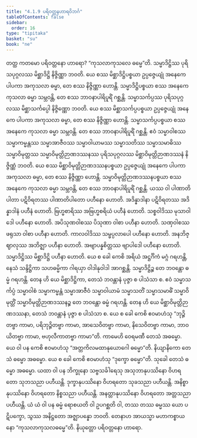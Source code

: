 ```yaml
---
title: "4.1.9 ပရိဝတ္တနဟာရဝိဘင်္ဂ"
tableOfContents: false
sidebar:
  order: 16
type: "tipitaka"
basket: "su"
book: "ne"
---
```



<DynamicBreadcrumb />

<Division number="35" book="ne">

<Paragraph number="273" book="ne">
တတ္ထ ကတမော ပရိဝတ္တနော ဟာရော? “ကုသလာကုသလေ ဓမ္မေ”တိ. သမ္မာဒိဋ္ဌိဿ ပုရိသပုဂ္ဂလဿ မိစ္ဆာဒိဋ္ဌိ နိဇ္ဇိဏ္ဏာ ဘဝတိ. ယေ စဿ မိစ္ဆာဒိဋ္ဌိပစ္စယာ ဥပ္ပဇ္ဇေယျုံ အနေကေ ပါပကာ အကုသလာ ဓမ္မာ, တေ စဿ နိဇ္ဇိဏ္ဏာ ဟောန္တိ. သမ္မာဒိဋ္ဌိပစ္စယာ စဿ အနေကေ ကုသလာ ဓမ္မာ သမ္ဘဝန္တိ, တေ စဿ ဘာဝနာပါရိပူရိံ ဂစ္ဆန္တိ. သမ္မာသင်္ကပ္ပဿ ပုရိသပုဂ္ဂလဿ မိစ္ဆာသင်္ကပ္ပေါ နိဇ္ဇိဏ္ဏော ဘဝတိ. ယေ စဿ မိစ္ဆာသင်္ကပ္ပပစ္စယာ ဥပ္ပဇ္ဇေယျုံ အနေကေ ပါပကာ အကုသလာ ဓမ္မာ, တေ စဿ နိဇ္ဇိဏ္ဏာ ဟောန္တိ. သမ္မာသင်္ကပ္ပပစ္စယာ စဿ အနေကေ ကုသလာ ဓမ္မာ သမ္ဘဝန္တိ. တေ စဿ ဘာဝနာပါရိပူရိံ ဂစ္ဆန္တိ. ဧဝံ သမ္မာဝါစဿ သမ္မာကမ္မန္တဿ သမ္မာအာဇီဝဿ သမ္မာဝါယာမဿ သမ္မာသတိဿ သမ္မာသမာဓိဿ သမ္မာဝိမုတ္တဿ သမ္မာဝိမုတ္တိဉာဏဒဿနဿ ပုရိသပုဂ္ဂလဿ မိစ္ဆာဝိမုတ္တိဉာဏဒဿနံ နိဇ္ဇိဏ္ဏံ ဘဝတိ. ယေ စဿ မိစ္ဆာဝိမုတ္တိဉာဏဒဿနပစ္စယာ ဥပ္ပဇ္ဇေယျုံ အနေကေ ပါပကာ အကုသလာ ဓမ္မာ, တေ စဿ နိဇ္ဇိဏ္ဏာ ဟောန္တိ. သမ္မာဝိမုတ္တိဉာဏဒဿနပစ္စယာ စဿ အနေကေ ကုသလာ ဓမ္မာ သမ္ဘဝန္တိ, တေ စဿ ဘာဝနာပါရိပူရိံ ဂစ္ဆန္တိ.
</Paragraph>

</Division>
<Division number="36" book="ne">

<Paragraph number="274" book="ne">
ယဿ ဝါ ပါဏာတိပါတာ ပဋိဝိရတဿ ပါဏာတိပါတော ပဟီနော ဟောတိ. အဒိန္နာဒါနာ ပဋိဝိရတဿ အဒိန္နာဒါနံ ပဟီနံ ဟောတိ. ဗြဟ္မစာရိဿ အဗြဟ္မစရိယံ ပဟီနံ ဟောတိ. သစ္စဝါဒိဿ မုသာဝါဒေါ ပဟီနော ဟောတိ. အပိသုဏဝါစဿ ပိသုဏာ ဝါစာ ပဟီနာ ဟောတိ. သဏှဝါစဿ ဖရုသာ ဝါစာ ပဟီနာ ဟောတိ. ကာလဝါဒိဿ သမ္ဖပ္ပလာပေါ ပဟီနော ဟောတိ. အနဘိဇ္ဈာလုဿ အဘိဇ္ဈာ ပဟီနာ ဟောတိ. အဗျာပန္နစိတ္တဿ ဗျာပါဒေါ ပဟီနော ဟောတိ. သမ္မာဒိဋ္ဌိဿ မိစ္ဆာဒိဋ္ဌိ ပဟီနာ ဟောတိ.
</Paragraph>

<Paragraph number="275" book="ne">
ယေ စ ခေါ ကေစိ အရိယံ အဋ္ဌင်္ဂိကံ မဂ္ဂံ ဂရဟန္တိ, နေသံ သန္ဒိဋ္ဌိကာ သဟဓမ္မိကာ ဂါရယှာ ဝါဒါနုဝါဒါ အာဂစ္ဆန္တိ. သမ္မာဒိဋ္ဌိဉ္စ တေ ဘဝန္တော ဓမ္မံ ဂရဟန္တိ. တေန ဟိ ယေ မိစ္ဆာဒိဋ္ဌိကာ, တေသံ ဘဝန္တာနံ ပုဇ္ဇာ စ ပါသံသာ စ. ဧဝံ သမ္မာသင်္ကပ္ပံ သမ္မာဝါစံ သမ္မာကမ္မန္တံ သမ္မာအာဇီဝံ သမ္မာဝါယာမံ သမ္မာသတိံ သမ္မာသမာဓိံ သမ္မာဝိမုတ္တိံ သမ္မာဝိမုတ္တိဉာဏဒဿနဉ္စ တေ ဘဝန္တော ဓမ္မံ ဂရဟန္တိ. တေန ဟိ ယေ မိစ္ဆာဝိမုတ္တိဉာဏဒဿနာ, တေသံ ဘဝန္တာနံ ပုဇ္ဇာ စ ပါသံသာ စ.
</Paragraph>

<Paragraph number="276" book="ne">
ယေ စ ခေါ ကေစိ ဧဝမာဟံသု “ဘုဉ္ဇိတဗ္ဗာ ကာမာ, ပရိဘုဉ္ဇိတဗ္ဗာ ကာမာ, အာသေဝိတဗ္ဗာ ကာမာ, နိသေဝိတဗ္ဗာ ကာမာ, ဘာဝယိတဗ္ဗာ ကာမာ, ဗဟုလီကာတဗ္ဗာ ကာမာ”တိ. ကာမေဟိ ဝေရမဏီ တေသံ အဓမ္မော.
</Paragraph>

<Paragraph number="277" book="ne">
ယေ ဝါ ပန ကေစိ ဧဝမာဟံသု “အတ္တကိလမထာနုယောဂေါ ဓမ္မော”တိ. နိယျာနိကော တေသံ ဓမ္မော အဓမ္မော. ယေ စ ခေါ ကေစိ ဧဝမာဟံသု “ဒုက္ခော ဓမ္မော”တိ. သုခေါ တေသံ ဓမ္မော အဓမ္မော. ယထာ ဝါ ပန ဘိက္ခုနော သဗ္ဗသင်္ခါရေသု အသုဘာနုပဿိနော ဝိဟရတော သုဘသညာ ပဟီယန္တိ. ဒုက္ခာနုပဿိနော ဝိဟရတော သုခသညာ ပဟီယန္တိ. အနိစ္စာနုပဿိနော ဝိဟရတော နိစ္စသညာ ပဟီယန္တိ. အနတ္တာနုပဿိနော ဝိဟရတော အတ္တသညာ ပဟီယန္တိ. ယံ ယံ ဝါ ပန ဓမ္မံ ရောစယတိ ဝါ ဥပဂစ္ဆတိ ဝါ, တဿ တဿ ဓမ္မဿ ယော ပဋိပက္ခော, သွဿ အနိဋ္ဌတော အဇ္ဈာပန္နော ဘဝတိ. တေနာဟ အာယသ္မာ မဟာကစ္စာယနော “ကုသလာကုသလဓမ္မေ”တိ.

</Paragraph>
</Division>

<Paragraph number="278" type="center" book="ne">
နိယုတ္တော ပရိဝတ္တနော ဟာရော.
</Paragraph>